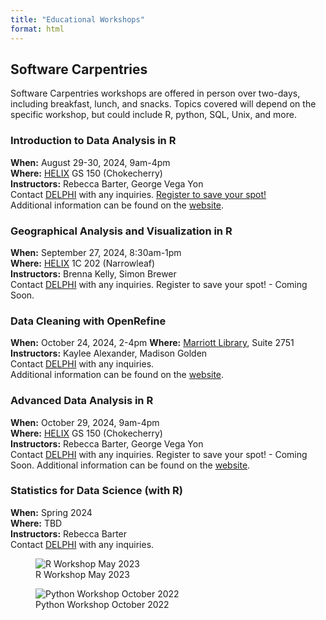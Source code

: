 ```yaml
---
title: "Educational Workshops"
format: html
---
```


## Software Carpentries
Software Carpentries workshops are offered in person over two-days, including breakfast, lunch, and snacks. Topics covered will depend on the specific workshop, but could include R, python, SQL, Unix, and more.  

### Introduction to Data Analysis in R
**When:** August 29-30, 2024, 9am-4pm\
**Where:** [HELIX](https://maps.app.goo.gl/3w96QNsCt9ASd3d77){target="_blank"} GS 150 (Chokecherry)\
**Instructors:** Rebecca Barter, George Vega Yon\
Contact [DELPHI](mailto:delphi@hsc.utah.edu) with any inquiries. [Register to save your spot!](https://docs.google.com/forms/d/e/1FAIpQLSe5AG948sVwBK9Y7c1YgYzWCd4b5JrMni1PMBOLIhpoMtI9EQ/viewform){target="_blank"}  
Additional information can be found on the [website](https://uofudelphi.github.io/2024-08-29-Intro_R/){target="_blank"}.

### Geographical Analysis and Visualization in R 
**When:** September 27, 2024, 8:30am-1pm\
**Where:** [HELIX](https://maps.app.goo.gl/3w96QNsCt9ASd3d77){target="_blank"} 1C 202 (Narrowleaf)\
**Instructors:** Brenna Kelly, Simon Brewer\
Contact [DELPHI](mailto:delphi@hsc.utah.edu) with any inquiries. Register to save your spot! - Coming Soon.  

### Data Cleaning with OpenRefine
**When:** October 24, 2024, 2-4pm
**Where:** [Marriott Library](https://maps.app.goo.gl/bYcSjXfW9QUeL6iT7){target="_blank"}, Suite 2751
**Instructors:** Kaylee Alexander, Madison Golden\
Contact [DELPHI](mailto:delphi@hsc.utah.edu) with any inquiries.  
Additional information can be found on the [website](https://datacarpentry.org/OpenRefine-ecology-lesson/instructor-notes.html){target="_blank"}.

### Advanced Data Analysis in R
**When:** October 29, 2024, 9am-4pm\
**Where:** [HELIX](https://maps.app.goo.gl/3w96QNsCt9ASd3d77){target="_blank"} GS 150 (Chokecherry)\
**Instructors:** Rebecca Barter, George Vega Yon\
Contact [DELPHI](mailto:delphi@hsc.utah.edu) with any inquiries. Register to save your spot! - Coming Soon.
Additional information can be found on the [website](https://github.com/UofUDELPHI/2024-10-29-adv_r){target="_blank"}.

### Statistics for Data Science (with R) 
**When:** Spring 2024\
**Where:** TBD\
**Instructors:** Rebecca Barter\
Contact [DELPHI](mailto:delphi@hsc.utah.edu) with any inquiries.  


![R Workshop May 2023](images/RWorkshop_May2023.jpg)  

![Python Workshop October 2022](images/PythonWorkshop_Oct2022.jpg)